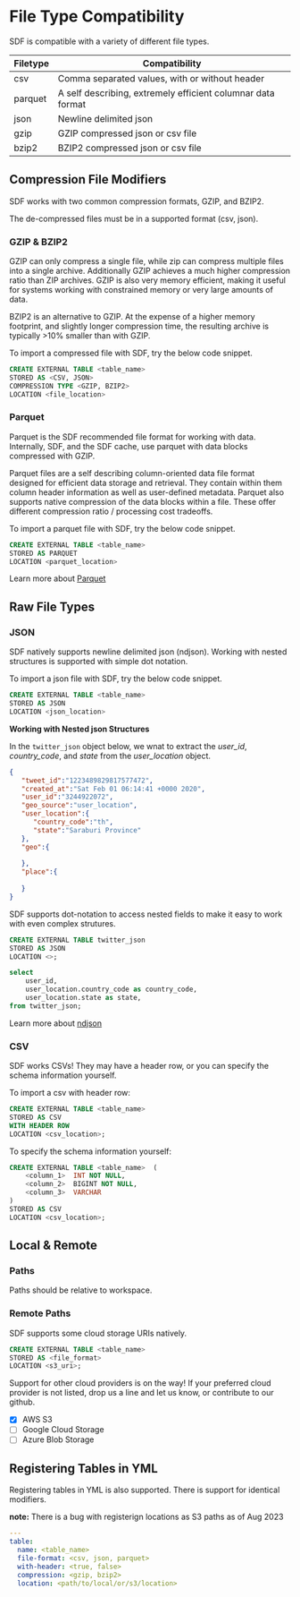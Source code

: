 # File Type Compatibility

SDF is compatible with a variety of different file types.

| Filetype  | Compatibility                                                |
| --------- | ------------------------------------------------------------ |
|  csv      |  Comma separated values, with or without header              |
|  parquet  |  A self describing, extremely efficient columnar data format |
|  json     |  Newline delimited json                                      |
|  gzip     |  GZIP compressed json or csv file                            |
|  bzip2    |  BZIP2 compressed json or csv file                           |

## Compression File Modifiers

SDF works with two common compression formats, GZIP, and BZIP2. 

The de-compressed files must be in a supported format (csv, json).

### GZIP & BZIP2

GZIP can only compress a single file, while zip can compress multiple files into a single archive. Additionally GZIP achieves a much higher compression ratio than ZIP archives. GZIP is also very memory efficient, making it useful for systems working with constrained memory or very large amounts of data.

BZIP2 is an alternative to GZIP. At the expense of a higher memory footprint, and slightly longer compression time, the resulting archive is typically >10% smaller than with GZIP.

To import a compressed file with SDF, try the below code snippet.
```sql
CREATE EXTERNAL TABLE <table_name> 
STORED AS <CSV, JSON> 
COMPRESSION TYPE <GZIP, BZIP2> 
LOCATION <file_location>
```

### Parquet
Parquet is the SDF recommended file format for working with data. Internally, SDF, and the SDF cache, use parquet with data blocks compressed with GZIP.

Parquet files are a self describing column-oriented data file format designed for efficient data storage and retrieval. They contain within them column header information as well as user-defined metadata. Parquet also supports native compression of the data blocks within a file. These offer different compression ratio / processing cost tradeoffs.

To import a parquet file with SDF, try the below code snippet.
```sql
CREATE EXTERNAL TABLE <table_name> 
STORED AS PARQUET 
LOCATION <parquet_location>
```

Learn more about [Parquet](https://parquet.apache.org/)

## Raw File Types

### JSON
SDF natively supports newline delimited json (ndjson). Working with nested structures is supported with simple dot notation. 

To import a json file with SDF, try the below code snippet.
```sql
CREATE EXTERNAL TABLE <table_name> 
STORED AS JSON 
LOCATION <json_location>
```

**Working with Nested json Structures**

In the `twitter_json` object below, we wnat to extract the *user_id*, *country_code*, and *state* from the *user_location* object.
```json
{
   "tweet_id":"1223489829817577472",
   "created_at":"Sat Feb 01 06:14:41 +0000 2020",
   "user_id":"3244922072",
   "geo_source":"user_location",
   "user_location":{
      "country_code":"th",
      "state":"Saraburi Province"
   },
   "geo":{
      
   },
   "place":{
      
   }
}
```

SDF supports dot-notation to access nested fields to make it easy to work with even complex strutures. 
```sql
CREATE EXTERNAL TABLE twitter_json 
STORED AS JSON
LOCATION <>;

select
    user_id,
    user_location.country_code as country_code,
    user_location.state as state,
from twitter_json;
```

Learn more about [ndjson](http://ndjson.org/)

### CSV
SDF works CSVs! They may have a header row, or you can specify the schema information yourself.

To import a csv with header row:
```sql
CREATE EXTERNAL TABLE <table_name>
STORED AS CSV
WITH HEADER ROW
LOCATION <csv_location>;
```

To specify the schema information yourself:
```sql
CREATE EXTERNAL TABLE <table_name>  (
    <column_1>  INT NOT NULL,
    <column_2>  BIGINT NOT NULL,
    <column_3>  VARCHAR
)
STORED AS CSV
LOCATION <csv_location>;
```

## Local & Remote 


### Paths

Paths should be relative to workspace.

### Remote Paths

SDF supports some cloud storage URIs natively.
```sql
CREATE EXTERNAL TABLE <table_name>
STORED AS <file_format>
LOCATION <s3_uri>;
```

Support for other cloud providers is on the way! If your preferred cloud provider is not listed, drop us a line and let us know, or contribute to our github.

- [x] AWS S3
- [ ] Google Cloud Storage
- [ ] Azure Blob Storage

## Registering Tables in YML
Registering tables in YML is also supported. There is support for identical modifiers.

**note:** There is a bug with registerign locations as S3 paths as of Aug 2023

```yml
---
table: 
  name: <table_name>
  file-format: <csv, json, parquet>
  with-header: <true, false>
  compression: <gzip, bzip2>
  location: <path/to/local/or/s3/location>
```

